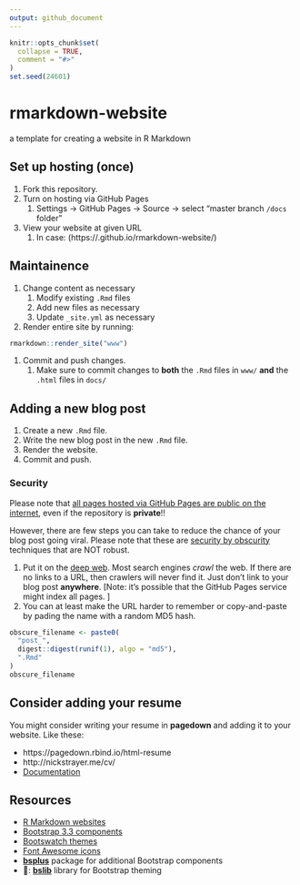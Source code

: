 ```yaml
---
output: github_document
---
```


<!-- README.md is generated from README.Rmd. Please edit that file -->

```r
knitr::opts_chunk$set(
  collapse = TRUE,
  comment = "#>"
)
set.seed(24601)
```

# rmarkdown-website

<!-- badges: start -->
<!-- badges: end -->

a template for creating a website in R Markdown

## Set up hosting (once)

1. Fork this repository. 
1. Turn on hosting via GitHub Pages
    1. Settings -> GitHub Pages -> Source -> select "master branch `/docs` folder"
1. View your website at given URL
    1. In case: (https://<YOUR-GITHUB-USERNAME>.github.io/rmarkdown-website/)

## Maintainence

1. Change content as necessary
    1. Modify existing `.Rmd` files
    1. Add new files as necessary
    1. Update `_site.yml` as necessary
1. Render entire site by running:

```r
rmarkdown::render_site("www")
```

1. Commit and push changes. 
    1. Make sure to commit changes to **both** the `.Rmd` files in `www/` **and** the `.html` files in `docs/`

## Adding a new blog post

1. Create a new `.Rmd` file. 
1. Write the new blog post in the new `.Rmd` file.
1. Render the website. 
1. Commit and push. 

### Security

Please note that [all pages hosted via GitHub Pages are public on the internet](https://docs.github.com/en/github/working-with-github-pages/about-github-pages), even if the repository is **private**!!

However, there are few steps you can take to reduce the chance of your blog post going viral. 
Please note that these are [security by obscurity](https://en.wikipedia.org/wiki/Security_through_obscurity) techniques that are NOT robust. 

1. Put it on the [deep web](https://en.wikipedia.org/wiki/Deep_web). Most search engines *crawl* the web. If there are no links to a URL, then crawlers will never find it. Just don't link to your blog post **anywhere**. [Note: it's possible that the GitHub Pages service might index all pages. ]
1. You can at least make the URL harder to remember or copy-and-paste by pading the name with a random MD5 hash. 

```r
obscure_filename <- paste0(
  "post_",
  digest::digest(runif(1), algo = "md5"),
  ".Rmd"
)
obscure_filename
```

## Consider adding your resume

You might consider writing your resume in **pagedown** and adding it to your website. 
Like these:

- https://pagedown.rbind.io/html-resume
- http://nickstrayer.me/cv/
- [Documentation](https://pagedown.rbind.io/#fig:resume-relaxed)

## Resources

- [R Markdown websites](https://bookdown.org/yihui/rmarkdown/rmarkdown-site.html)
- [Bootstrap 3.3 components](https://getbootstrap.com/docs/3.3/components/)
- [Bootswatch themes](https://bootswatch.com/3/)
- [Font Awesome icons](https://fontawesome.com/icons?d=gallery&m=free)
- [**bsplus**](https://ijlyttle.github.io/bsplus/articles/bsplus.html) package for additional Bootstrap components
- 📣: [**bslib**](https://rstudio.github.io/bslib/) library for Bootstrap theming

